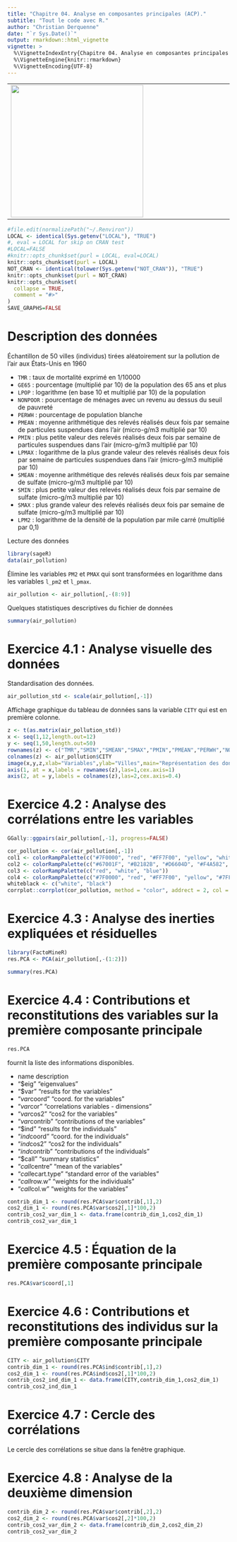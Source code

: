 ```yaml
---
title: "Chapitre 04. Analyse en composantes principales (ACP)."
subtitle: "Tout le code avec R."
author: "Christian Derquenne"
date: "`r Sys.Date()`"
output: rmarkdown::html_vignette
vignette: >
  %\VignetteIndexEntry{Chapitre 04. Analyse en composantes principales (ACP).}
  %\VignetteEngine{knitr::rmarkdown}
  %\VignetteEncoding{UTF-8}
---
```


<table align="center">
        <tr>
            <td><img src="../man/figures/9782807319448-g.jpg" align="left" width="300" style="margin:0 100 0 0;"/></td>
            <td><img src="../man/figures/logo.png" align="right" width="200" style="margin:0 0 0 100;"/></td>
        </tr>
</table>

```r
#file.edit(normalizePath("~/.Renviron"))
LOCAL <- identical(Sys.getenv("LOCAL"), "TRUE")
#, eval = LOCAL for skip on CRAN test
#LOCAL=FALSE
#knitr::opts_chunk$set(purl = LOCAL, eval=LOCAL)
knitr::opts_chunk$set(purl = LOCAL)
NOT_CRAN <- identical(tolower(Sys.getenv("NOT_CRAN")), "TRUE")
knitr::opts_chunk$set(purl = NOT_CRAN)
knitr::opts_chunk$set(
  collapse = TRUE,
  comment = "#>"
)
SAVE_GRAPHS=FALSE
```


# Description des données

Échantillon de 50 villes (individus) tirées aléatoirement sur la pollution de l'air aux États-Unis en 1960

* `TMR` : taux de mortalité exprimé en 1/10000
* `GE65` : pourcentage (multiplié par 10) de la population des 65 ans et plus
* `LPOP` : logarithme (en base 10 et multiplié par 10) de la population
* `NONPOOR` : pourcentage de ménages avec un revenu au dessus du seuil de pauvreté
* `PERWH` : pourcentage de population blanche
* `PMEAN` : moyenne arithmétique des relevés réalisés deux fois par semaine de particules suspendues dans l’air (micro-g/m3 multiplié par 10)
* `PMIN` : plus petite valeur des relevés réalisés deux fois par semaine de particules suspendues dans l’air (micro-g/m3 multiplié par 10)
* `LPMAX` : logarithme de la plus grande valeur des relevés réalisés deux fois par semaine de particules suspendues dans l'air (micro-g/m3 multiplié par 10)
* `SMEAN` : moyenne arithmétique des relevés réalisés deux fois par semaine de sulfate (micro-g/m3 multiplié par 10)
* `SMIN` : plus petite valeur des relevés réalisés deux fois par semaine de sulfate (micro-g/m3 multiplié par 10)
* `SMAX` : plus grande valeur des relevés réalisés deux fois par semaine de sulfate (micro-g/m3 multiplié par 10)
* `LPM2` : logarithme de la densité de la population par mile carré (multiplié par 0,1)

Lecture des données

```r
library(sageR)
data(air_pollution)
```

Élimine les variables `PM2` et `PMAX` qui sont transformées en logarithme dans les variables `l_pm2` et `l_pmax`.

```r
air_pollution <- air_pollution[,-(8:9)]
```

Quelques statistiques descriptives du fichier de données

```r
summary(air_pollution)
```

# Exercice 4.1 : Analyse visuelle des données

Standardisation des données.

```r
air_pollution_std <- scale(air_pollution[,-1])
```

Affichage graphique du tableau de données sans la variable `CITY` qui est en première colonne.

```r
z <- t(as.matrix(air_pollution_std))
x <- seq(1,12,length.out=12)
y <- seq(1,50,length.out=50)
rownames(z) <- c("TMR","SMIN","SMEAN","SMAX","PMIN","PMEAN","PERWH","NONPOOR","GE65","LPOP","l_pm2","l_pmax")
colnames(z) <- air_pollution$CITY
image(x,y,z,xlab="Variables",ylab="Villes",main="Représentation des données standardisées -  Air Pollution",axes=FALSE)
axis(1, at = x,labels = rownames(z),las=1,cex.axis=1)
axis(2, at = y,labels = colnames(z),las=2,cex.axis=0.4)
```

# Exercice 4.2 : Analyse des corrélations entre les variables

```r
GGally::ggpairs(air_pollution[,-1], progress=FALSE)
```

```r
cor_pollution <- cor(air_pollution[,-1])
col1 <- colorRampPalette(c("#7F0000", "red", "#FF7F00", "yellow", "white", "cyan", "#007FFF", "blue", "#00007F"))
col2 <- colorRampPalette(c("#67001F", "#B2182B", "#D6604D", "#F4A582", "#FDDBC7", "#FFFFFF", "#D1E5F0", "#92C5DE", "#4393C3", "#2166AC", "#053061"))
col3 <- colorRampPalette(c("red", "white", "blue")) 
col4 <- colorRampPalette(c("#7F0000", "red", "#FF7F00", "yellow", "#7FFF7F", "cyan", "#007FFF", "blue", "#00007F"))
whiteblack <- c("white", "black")
corrplot::corrplot(cor_pollution, method = "color", addrect = 2, col = col1(100))
```

# Exercice 4.3 : Analyse des inerties expliquées et résiduelles

```r
library(FactoMineR)
res.PCA <- PCA(air_pollution[,-(1:2)])
```


```r
summary(res.PCA)
```

# Exercice 4.4 : Contributions et reconstitutions des variables sur la première composante principale

```r
res.PCA 
```
fournit la liste des informations disponibles.

* name               description         
* "$eig"             "eigenvalues"        
* "$var"             "results for the variables"          
* "$var$coord"       "coord. for the variables"           
* "$var$cor"         "correlations variables - dimensions"
* "$var$cos2"        "cos2 for the variables"             
* "$var$contrib"     "contributions of the variables"     
* "$ind"             "results for the individuals"        
* "$ind$coord"       "coord. for the individuals"         
* "$ind$cos2"        "cos2 for the individuals"           
* "$ind$contrib"     "contributions of the individuals"
* "$call"            "summary statistics" 
* "$call$centre"     "mean of the variables"              
* "$call$ecart.type" "standard error of the variables"    
* "$call$row.w"      "weights for the individuals"        
* "$call$col.w"      "weights for the variables"  

```r
contrib_dim_1 <- round(res.PCA$var$contrib[,1],2)
cos2_dim_1 <- round(res.PCA$var$cos2[,1]*100,2)
contrib_cos2_var_dim_1 <- data.frame(contrib_dim_1,cos2_dim_1)
contrib_cos2_var_dim_1
```

# Exercice 4.5 : Équation de la première composante principale

```r
res.PCA$var$coord[,1]
```

# Exercice 4.6 : Contributions et reconstitutions des individus sur la première composante principale

```r
CITY <- air_pollution$CITY
contrib_dim_1 <- round(res.PCA$ind$contrib[,1],2)
cos2_dim_1 <- round(res.PCA$ind$cos2[,1]*100,2)
contrib_cos2_ind_dim_1 <- data.frame(CITY,contrib_dim_1,cos2_dim_1)
contrib_cos2_ind_dim_1
```


# Exercice 4.7 : Cercle des corrélations

Le cercle des corrélations se situe dans la fenêtre graphique.


# Exercice 4.8 : Analyse de la deuxième dimension

```r
contrib_dim_2 <- round(res.PCA$var$contrib[,2],2)
cos2_dim_2 <- round(res.PCA$var$cos2[,2]*100,2)
contrib_cos2_var_dim_2 <- data.frame(contrib_dim_2,cos2_dim_2)
contrib_cos2_var_dim_2
```

